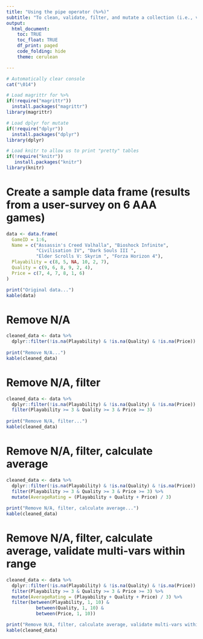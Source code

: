 ```yaml
---
title: "Using the pipe operator (%>%)"
subtitle: "To clean, validate, filter, and mutate a collection (i.e., vector, dataframe)"
output:
  html_document:
    toc: TRUE
    toc_float: TRUE
    df_print: paged
    code_folding: hide
    theme: cerulean

---
```


```r
# Automatically clear console 
cat("\014")
```



```r
# Load magrittr for %>% 
if(!require("magrittr")) 
  install.packages("magrittr")
library(magrittr)

# Load dplyr for mutate
if(!require("dplyr")) 
  install.packages("dplyr")
library(dplyr)

# Load knitr to allow us to print "pretty" tables
if(!require("knitr"))
   install.packages("knitr")
library(knitr)
```

# Create a sample data frame (results from a user-survey on 6 AAA games)

```r
data <- data.frame(
  GameID = 1:6,
  Name = c("Assassin's Creed Valhalla", "Bioshock Infinite", 
           "Civilisation IV", "Dark Souls III ", 
           "Elder Scrolls V: Skyrim ", "Forza Horizon 4"),
  Playability = c(8, 5, NA, 10, 2, 7),
  Quality = c(9, 6, 8, 9, 2, 4),
  Price = c(7, 4, 7, 8, 1, 6)
)

print("Original data...")
kable(data)
```

# Remove N/A

```r
cleaned_data <- data %>%
  dplyr::filter(!is.na(Playability) & !is.na(Quality) & !is.na(Price))  # Remove rows with missing values
 
print("Remove N/A...")
kable(cleaned_data)
```

# Remove N/A, filter

```r
cleaned_data <- data %>%
  dplyr::filter(!is.na(Playability) & !is.na(Quality) & !is.na(Price)) %>%  # Remove rows with missing values
  filter(Playability >= 3 & Quality >= 3 & Price >= 3)                   # Filter out responses where any rating is below 3
  
print("Remove N/A, filter...")
kable(cleaned_data)
```

# Remove N/A, filter, calculate average  

```r
cleaned_data <- data %>%
  dplyr::filter(!is.na(Playability) & !is.na(Quality) & !is.na(Price)) %>%  # Remove rows with missing values
  filter(Playability >= 3 & Quality >= 3 & Price >= 3) %>%                  # Filter out responses where any rating is below 3
  mutate(AverageRating = (Playability + Quality + Price) / 3)            # Calculate average rating for each response
  
print("Remove N/A, filter, calculate average...")
kable(cleaned_data)
```

# Remove N/A, filter, calculate average, validate multi-vars within range

```r
cleaned_data <- data %>%
  dplyr::filter(!is.na(Playability) & !is.na(Quality) & !is.na(Price)) %>%  # Remove rows with missing values
  filter(Playability >= 3 & Quality >= 3 & Price >= 3) %>%                  # Filter out responses where any rating is below 3
  mutate(AverageRating = (Playability + Quality + Price) / 3) %>%           # Calculate average rating for each response
  filter(between(Playability, 1, 10) &
           between(Quality, 1, 10) &
           between(Price, 1, 10))                                           # Validate that all rating values are within the range 1 to 10

print("Remove N/A, filter, calculate average, validate multi-vars within range...")
kable(cleaned_data)
```
